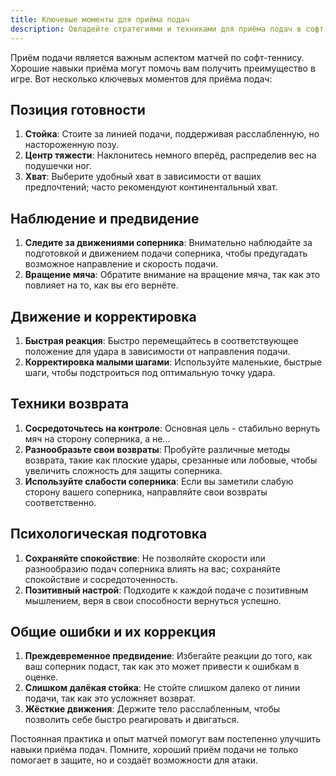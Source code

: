 ```yaml
---
title: Ключевые моменты для приёма подач
description: Овладейте стратегиями и техниками для приёма подач в софт-теннисе
---
```


Приём подачи является важным аспектом матчей по софт-теннису. Хорошие навыки приёма могут помочь вам получить преимущество в игре. Вот несколько ключевых моментов для приёма подач:

## Позиция готовности

1. **Стойка**: Стоите за линией подачи, поддерживая расслабленную, но настороженную позу.
2. **Центр тяжести**: Наклонитесь немного вперёд, распределив вес на подушечки ног.
3. **Хват**: Выберите удобный хват в зависимости от ваших предпочтений; часто рекомендуют континентальный хват.

## Наблюдение и предвидение

1. **Следите за движениями соперника**: Внимательно наблюдайте за подготовкой и движением подачи соперника, чтобы предугадать возможное направление и скорость подачи.
2. **Вращение мяча**: Обратите внимание на вращение мяча, так как это повлияет на то, как вы его вернёте.

## Движение и корректировка

1. **Быстрая реакция**: Быстро перемещайтесь в соответствующее положение для удара в зависимости от направления подачи.
2. **Корректировка малыми шагами**: Используйте маленькие, быстрые шаги, чтобы подстроиться под оптимальную точку удара.

## Техники возврата

1. **Сосредоточьтесь на контроле**: Основная цель - стабильно вернуть мяч на сторону соперника, а не...
2. **Разнообразьте свои возвраты**: Пробуйте различные методы возврата, такие как плоские удары, срезанные или лобовые, чтобы увеличить сложность для защиты соперника.
3. **Используйте слабости соперника**: Если вы заметили слабую сторону вашего соперника, направляйте свои возвраты соответственно.

## Психологическая подготовка

1. **Сохраняйте спокойствие**: Не позволяйте скорости или разнообразию подач соперника влиять на вас; сохраняйте спокойствие и сосредоточенность.
2. **Позитивный настрой**: Подходите к каждой подаче с позитивным мышлением, веря в свои способности вернуться успешно.

## Общие ошибки и их коррекция

1. **Преждевременное предвидение**: Избегайте реакции до того, как ваш соперник подаст, так как это может привести к ошибкам в оценке.
2. **Слишком далёкая стойка**: Не стойте слишком далеко от линии подачи, так как это усложняет возврат.
3. **Жёсткие движения**: Держите тело расслабленным, чтобы позволить себе быстро реагировать и двигаться.

Постоянная практика и опыт матчей помогут вам постепенно улучшить навыки приёма подач. Помните, хороший приём подачи не только помогает в защите, но и создаёт возможности для атаки.